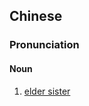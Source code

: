 ==Chinese==
{{zh-forms}}

===Pronunciation===
{{zh-pron
|c=soeng6 faa1
|cat=n
}}

====Noun====
{{zh-noun}}

# {{lb|zh|Cantonese|slang}} [[elder sister]]